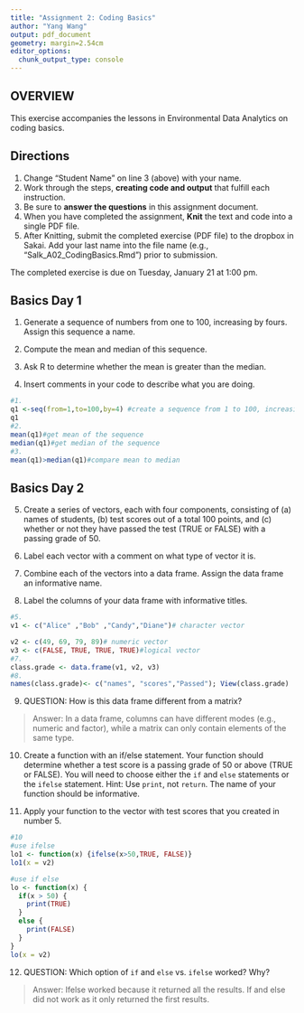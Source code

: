 ```yaml
---
title: "Assignment 2: Coding Basics"
author: "Yang Wang"
output: pdf_document
geometry: margin=2.54cm
editor_options: 
  chunk_output_type: console
---
```


## OVERVIEW

This exercise accompanies the lessons in Environmental Data Analytics on coding basics. 

## Directions
1. Change "Student Name" on line 3 (above) with your name.
3. Work through the steps, **creating code and output** that fulfill each instruction.
4. Be sure to **answer the questions** in this assignment document.
6. When you have completed the assignment, **Knit** the text and code into a single PDF file.
8. After Knitting, submit the completed exercise (PDF file) to the dropbox in Sakai. Add your last name into the file name (e.g., "Salk_A02_CodingBasics.Rmd") prior to submission.

The completed exercise is due on Tuesday, January 21 at 1:00 pm.


## Basics Day 1

1. Generate a sequence of numbers from one to 100, increasing by fours. Assign this sequence a name. 

2. Compute the mean and median of this sequence. 

3. Ask R to determine whether the mean is greater than the median. 

4. Insert comments in your code to describe what you are doing.

```r
#1.
q1 <-seq(from=1,to=100,by=4) #create a sequence from 1 to 100, increasing by fours.
q1
#2. 
mean(q1)#get mean of the sequence
median(q1)#get median of the sequence
#3. 
mean(q1)>median(q1)#compare mean to median

```

## Basics Day 2

5. Create a series of vectors, each with four components, consisting of (a) names of students, (b) test scores out of a total 100 points, and (c) whether or not they have passed the test (TRUE or FALSE) with a passing grade of 50.

6. Label each vector with a comment on what type of vector it is.

7. Combine each of the vectors into a data frame. Assign the data frame an informative name.

8. Label the columns of your data frame with informative titles.

```r
#5.
v1 <- c("Alice" ,"Bob" ,"Candy","Diane")# character vector

v2 <- c(49, 69, 79, 89)# numeric vector
v3 <- c(FALSE, TRUE, TRUE, TRUE)#logical vector
#7.
class.grade <- data.frame(v1, v2, v3)
#8.
names(class.grade)<- c("names", "scores","Passed"); View(class.grade)

```

9. QUESTION: How is this data frame different from a matrix?
 
> Answer: 
In a data frame, columns can have different modes (e.g., numeric and factor), while a matrix can only contain  elements of the same type.

10. Create a function with an if/else statement. Your function should determine whether a test score is a passing grade of 50 or above (TRUE or FALSE). You will need to choose either the `if` and `else` statements or the `ifelse` statement. Hint: Use `print`, not `return`. The name of your function should be informative.

11. Apply your function to the vector with test scores that you created in number 5. 

```r
#10
#use ifelse
lo1 <- function(x) {ifelse(x>50,TRUE, FALSE)}
lo1(x = v2)

#use if else
lo <- function(x) {
  if(x > 50) {
    print(TRUE)
  } 
  else {
    print(FALSE)
  }
}
lo(x = v2)


```

12. QUESTION: Which option of `if` and `else` vs. `ifelse` worked? Why?

> Answer: Ifelse worked because it returned all the results. If and else did not work as it only returned the first results.

